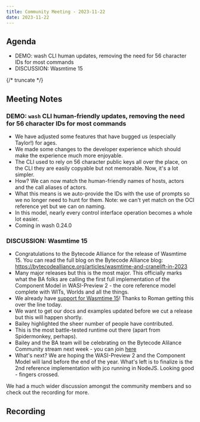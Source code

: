```yaml
---
title: Community Meeting - 2023-11-22
date: 2023-11-22
---
```


## Agenda

- DEMO: wash CLI human updates, removing the need for 56 character IDs for most commands
- DISCUSSION: Wasmtime 15

{/* truncate */}

## Meeting Notes

### DEMO: `wash` CLI human-friendly updates, removing the need for 56 character IDs for most commands

- We have adjusted some features that have bugged us (especially Taylor!) for ages.
- We made some changes to the developer experience which should make the experience much more enjoyable.
- The CLI used to rely on 56 character public keys all over the place, on the CLI they are easily copyable but not memorable. Now, it's a lot simpler.
- How? We can now match the human-friendly names of hosts, actors and the call aliases of actors.
- What this means is we auto-provide the IDs with the use of prompts so we no longer need to hunt for them. Note: we can't yet match on the OCI reference yet but we can on naming.
- In this model, nearly every control interface operation becomes a whole lot easier.
- Coming in wash 0.24.0

### DISCUSSION: Wasmtime 15

- Congratulations to the Bytecode Alliance for the release of Wasmtime 15. You can read the full blog on the Bytecode Alliance blog: https://bytecodealliance.org/articles/wasmtime-and-cranelift-in-2023
- Many major releases but this is the most major. This officially marks what the BA folks are calling the first full implementation of the Component Model in WASI-Preview 2 - the core reference model complete with WITs, Worlds and all the things.
- We already have [support for Wasmtime 15](https://github.com/wasmCloud/wasmCloud/pull/748)! Thanks to Roman getting this over the line today.
- We want to get our docs and examples updated before we cut a release but this will happen shortly.
- Bailey highlighted the sheer number of people have contributed.
- This is the most battle-tested runtime out there (apart from Spidermonkey, perhaps).
- Bailey and the BA team will be celebrating on the Bytecode Alilance Community stream next week - you can join [here](https://www.youtube.com/@bytecodealliance/streams)
- What's next? We are hoping the WASI-Preview 2 and the Component Model will land before the end of the year. What's left is to finalize is the 2nd reference implementation with jco running in NodeJS. Looking good - fingers crossed.

We had a much wider discussion amongst the community members and so check out the recording for more.

## Recording

<YouTube url="https://www.youtube.com/watch?v=HDa_lkCOuJA" />

